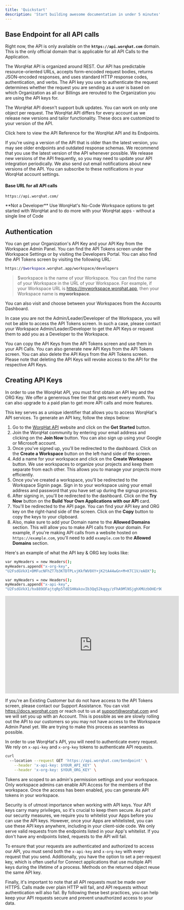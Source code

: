 ```yaml
---
title: 'Quickstart'
description: 'Start building awesome documentation in under 5 minutes'
---
```


## Base Endpoint for all API calls

Right now, the API is only available on the **`https://api.worqhat.com`** domain. This is the only
official domain that is applicable for all API Calls to the Application.

The WorqHat API is organized around REST. Our API has predictable resource-oriented URLs, accepts form-encoded request bodies, returns JSON-encoded responses, and uses standard HTTP response codes, authentication, and verbs. The API key you use to authenticate the request determines whether the request you are sending as a user is based on which Organization as all our Billings are rerouted to the Organization you are using the API keys for.

The WorqHat API doesn't support bulk updates. You can work on only one object per request. The
WorqHat API differs for every account as we release new versions and tailor functionality. These docs are customized to your version of the API.

<Card title="API Reference" icon="link" href="/api-reference">
  Click here to view the API Reference for the WorqHat API and its Endpoints.
</Card>


If you're using a version of the API that is older than the latest version, you may see older endpoints and outdated response schemas. We recommend that you use the latest version of the API whenever possible. We release new versions of the API frequently, so you may need to update your API integration periodically. We also send out email notifications about new versions of the API. You can subscribe to these notifications in your WorqHat account settings.

#### Base URL for all API calls
````bash URL Endpoint
https://api.worqhat.com/
````
<Card title="No Code Applications" icon="link" href="https://worqhat.com">
  **Not a Developer** Use WorqHat's No-Code Workspace options to get started
  with
  WorqHat and to do more with
  your WorqHat apps - without a single line of Code
</Card>

## Authentication

You can get your Organization's API Key and your API Key from the Workspace Admin Panel. You can
find the API Tokens screen under the Workspace Settings or by visiting the Developers Portal. You
can also find the API Tokens screen
by visiting the following URL:

````bash Organization Dashboard
https://$workspace.worqhat.app/workspace/developers
````

> $workspace is the name of your Workspace. You can find the name of your Workspace in the URL of your Workspace. For example, if your Workspace URL is https://myworkspace.worqhat.app, then your Workspace name is **myworkspace**.

<Card title="Visit Dashboard" icon="link" href="https://app.worqhat.com">
  You can also visit and choose between your Workspaces from the Accounts Dashboard.
</Card>

In case you are not the Admin/Leader/Developer of the Workspace, you will not be able to access
the API
Tokens screen. In such a case, please contact your Workspace Admin/Leader/Developer to get the
API Keys or request them to add you as a Developer to the Workspace.

You can copy the API Keys from the API Tokens screen and use them in your API Calls. You can also
generate new API Keys from the API Tokens screen. You can also delete the API Keys from the API
Tokens screen. Please note that deleting the API Keys will revoke access to the API for the
respective API Keys.

## Creating API Keys

In order to use the WorqHat API, you must first obtain an API key and the ORG Key. We offer a
genenrous free tier that gets reset every month. You can also upgrade to a paid plan to get more
API calls and more features.

This key serves
as a unique identifier that allows you to access WorqHat's API services. To generate an API key, follow the steps below:

1. Go to the [WorqHat API](https://worqhat.com) website and click on the **Get Started** button.
2. Join the WorqHat community by entering your email address and clicking on the **Join Now**
button. You can also sign up using your Google or Microsoft account.
3. Once you've signed up, you'll be redirected to the dashboard. Click on the **Create a
Workspace** button on the left-hand side of the screen.
4. Add a name for your workspace and click on the **Create Workspace** button. We use workspaces
to organize your projects and keep them separate from each other. This allows you to manage your projects more efficiently.
5. Once you've created a workspace, you'll be redirected to the Workspace Signin page. Sign in to
your workspace using your email address and password that you have set up during the signup process.
6. After signing in, you'll be redirected to the dashboard. Click on the **Try Now** button on
the **Build Your Own Applications with our API** card.
7. You'll be redirected to the API page. You can find your API key and ORG key on the right-hand
side of the screen. Click on the **Copy** button to copy the keys to your clipboard.
8. Also, make sure to add your Domain name to the **Allowed Domains** section. This will allow
you to make API calls from your domain. For example, if you're making API calls from a website
hosted on `https://example.com`, you'll need to add `example.com` to the **Allowed Domains** section.

Here's an example of what the API key & ORG key looks like:


<CodeGroup>

  ```bash API Key
  var myHeaders = new Headers();
  myHeaders.append("x-org-key",
  "U2FsdGVkX1+DMFucNFhZT7b3KTDTPLvjKkfWV0XY+jK2tA44wGn+M+KTC1V/eAOX");
  ```
  ```bash ORG Key
  var myHeaders = new Headers();
  myHeaders.append("x-api-key",
  "U2FsdGVkX1/hx889OFajtqRp5TdESHHakovIb3Qq52kqqy/zFhA9MlNSjghXMUzbOHEr9QhoOAJKmKXKA6Ol8A==");
  ```
</CodeGroup>

<iframe
  width="560"
  height="315"
  src="https://www.tella.tv/video/clizvoigw00k30fi4gq6i1bn9/embed?
b=0&title=1&a=1&loop=1&autoPlay=true&t=0&muted=1"
  title="YouTube video player"
  frameborder="0"
  allow="accelerometer; autoplay; clipboard-write; encrypted-media; gyroscope; picture-in-picture"
  allowfullscreen
></iframe>

If you're an Existing Customer but do not have access to the API Tokens screen, please contact
our Support Assistance. You can visit https://docs.worqhat.com or reach out to us at
support@worqhat.com and we will set you up with an Account. This is possible as we are slowly
rolling out the API to our customers so
you may not have access to the Workspace Admin Panel yet. We are trying to make this process as
seamless as possible.

In order to use WorqHat's API, you will need to authenticate every request. We rely on
``x-api-key`` and ``x-org-key`` tokens to authenticate API requests.

````bash
curl
  --location --request GET 'https://api.worqhat.com/$endpoint' \
    --header 'x-api-key: $YOUR_API_KEY' \
    --header 'x-org-key: $YOUR_ORG_KEY' \
````

Tokens are scoped to an admin's permission settings and your workspace. Only workspace admins
can enable API Access for the members of the workspace. Once the access has been enabled, you can
generate API tokens in your workspace.

Security is of utmost importance when working with API keys. Your API keys carry many privileges,
so it's crucial to keep them secure. As part of our security measures, we require you to
whitelist your Apps before you can use the API keys. However, once your Apps are whitelisted,
you can use these API keys anywhere, including in your client-side code. We only serve valid
requests from the endpoints listed in your App's whitelist. If you don't have any endpoints
listed, requests to the API will fail.

To ensure that your requests are authenticated and authorized to access our API, you must send both the ``x-api-key`` and ``x-org-key`` with every request that you send. Additionally, you have the option to set a per-request key, which is often useful for Connect applications that use multiple API keys during the lifetime of a process. Methods on the returned object reuse the same API key.

Finally, it's important to note that all API requests must be made over HTTPS. Calls made over plain HTTP will fail, and API requests without authentication will also fail. By following these best practices, you can help keep your API requests secure and prevent unauthorized access to your data.
